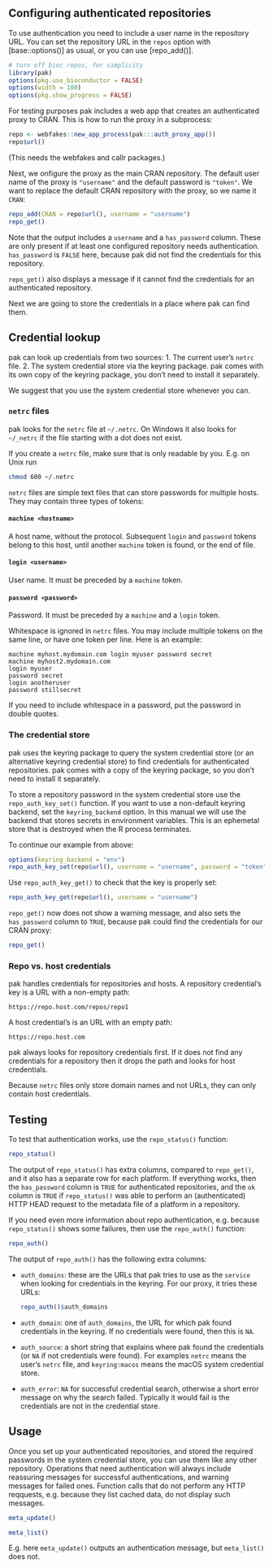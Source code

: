
## Configuring authenticated repositories

To use authentication you need to include a user name in the repository
URL. You can set the repository URL in the `repos` option with
[base::options()] as usual, or you can use [repo_add()].

```r
# turn off bioc repos, for simplicity
library(pak)
options(pkg.use_bioconductor = FALSE)
options(width = 100)
options(pkg.show_progress = FALSE)
```

For testing purposes pak includes a web app that creates an authenticated
proxy to CRAN. This is how to run the proxy in a subprocess:

```r
repo <- webfakes::new_app_process(pak:::auth_proxy_app())
repo$url()
```

(This needs the webfakes and callr packages.)

Next, we onfigure the proxy as the main CRAN repository. The default user
name of the proxy is `"username"` and the default password is `"token"`.
We want to replace the default CRAN repository with the proxy, so we name
it `CRAN`:

```r
repo_add(CRAN = repo$url(), username = "username")
repo_get()
```

Note that the output includes a `username` and a `has_password` column.
These are only present if at least one configured repository needs
authentication. `has_password` is `FALSE` here, because pak did not find
the credentials for this repository.

`repo_get()` also displays a message if it cannot find the credentials
for an authenticated repository.

Next we are going to store the credentials in a place where pak can find
them.

## Credential lookup

pak can look up credentials from two sources:
1. The current user's `netrc` file.
2. The system credential store via the keyring package. pak comes with its
   own copy of the keyring package, you don't need to install it
   separately.

We suggest that you use the system credential store whenever you can.

### `netrc` files

pak looks for the `netrc` file at `~/.netrc`. On Windows it also looks
for `~/_netrc` if the file starting with a dot does not exist.

If you create a `netrc` file, make sure that is only readable by you.
E.g. on Unix run
```sh
chmod 600 ~/.netrc
```

`netrc` files are simple text files that can store passwords for multiple
hosts. They may contain three types of tokens:

#### `machine <hostname>`

A host name, without the protocol. Subsequent `login` and `password`
tokens belong to this host, until another `machine` token is found, or
the end of file.

#### `login <username>`

User name. It must be preceded by a `machine` token.

#### `password <password>`

Password. It must be preceded by a `machine` and a `login` token.

Whitespace is ignored in `netrc` files. You may include multiple tokens
on the same line, or have one token per line. Here is an example:

```
machine myhost.mydomain.com login myuser password secret
machine myhost2.mydomain.com
login myuser
password secret
login anotheruser
password stillsecret
```

If you need to include whitespace in a password, put the password in double
quotes.

### The credential store

pak uses the keyring package to query the system credential store (or an
alternative keyring credential store) to find credentials for authenticated
repositories. pak comes with a copy of the keyring package, so you don't
need to install it separately.

To store a repository password in the system credential store use the
`repo_auth_key_set()` function. If you want to use a non-default keyring
backend, set the `keyring_backend` option. In this manual we will use
the backend that stores secrets in environment variables. This is an
ephemetal store that is destroyed when the R process terminates.

To continue our example from above:

```r
options(keyring_backend = "env")
repo_auth_key_set(repo$url(), username = "username", password = "token")
```

Use `repo_auth_key_get()` to check that the key is properly set:

```r
repo_auth_key_get(repo$url(), username = "username")
```

`repo_get()` now does not show a warning message, and also sets the
`has_password` column to `TRUE`, because pak could find the credentials
for our CRAN proxy:

```r
repo_get()
```

### Repo vs. host credentials

pak handles credentials for repositories and hosts. A repository
credential's key is a URL with a non-empty path:
```
https://repo.host.com/repos/repo1
```
A host credential's is an URL with an empty path:
```
https://repo.host.com
```

pak always looks for repository credentials first. If it does not find
any credentials for a repository then it drops the path and looks for
host credentials.

Because `netrc` files only store domain names and not URLs, they can only
contain host credentials.

## Testing

To test that authentication works, use the `repo_status()` function:

```r
repo_status()
```

The output of `repo_status()` has extra columns, compared to `repo_get()`,
and it also has a separate row for each platform. If everything works,
then the `has_password` column is `TRUE` for authenticated repositories,
and the `ok` column is `TRUE` if `repo_status()` was able to perform
an (authenticated) HTTP HEAD request to the metadata file of a platform in
a repository.

If you need even more information about repo authentication, e.g. because
`repo_status()` shows some failures, then use the `repo_auth()` function:

```r
repo_auth()
```

The output of `repo_auth()` has the following extra columns:

* `auth_domains`: these are the URLs that pak tries to use as the `service`
  when looking for credentials in the keyring. For our proxy, it tries
  these URLs:
  ```r
  repo_auth()$auth_domains
  ```
* `auth_domain`: one of `auth_domains`, the URL for which pak found
  credentials in the keyring. If no credentials were found, then this is
  `NA`.
* `auth_source`: a short string that explains where pak found the
  credentials (or `NA` if not credentials were found). For examples
  `netrc` means the user's `netrc` file, and `keyring:macos` means the
  macOS system credential store.
* `auth_error`: `NA` for successful credential search, otherwise a short
  error message on why the search failed. Typically it would fail is the
  credentials are not in the credential store.

## Usage

Once you set up your authenticated repositories, and stored the required
passwords in the system credential store, you can use them like any
other repository. Operations that need authentication will always include
reassuring messages for successful authentications, and warning messages
for failed ones. Function calls that do not perform any HTTP reqquests,
e.g. because they list cached data, do not display such messages.

```r
meta_update()
```

```r
meta_list()
```

E.g. here `meta_update()` outputs an authentication message, but
`meta_list()` does not.